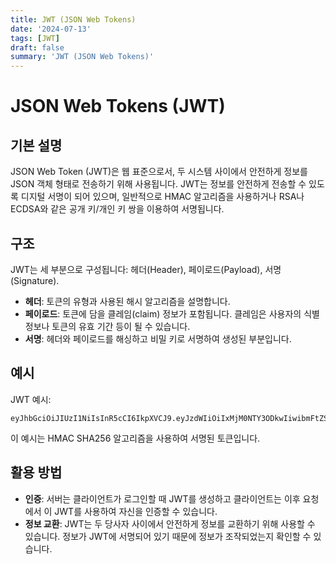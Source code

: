 ```yaml
---
title: JWT (JSON Web Tokens)
date: '2024-07-13'
tags: [JWT]
draft: false
summary: 'JWT (JSON Web Tokens)'
---
```



# JSON Web Tokens (JWT)

## 기본 설명
JSON Web Token (JWT)은 웹 표준으로서, 두 시스템 사이에서 안전하게 정보를 JSON 객체 형태로 전송하기 위해 사용됩니다. JWT는 정보를 안전하게 전송할 수 있도록 디지털 서명이 되어 있으며, 일반적으로 HMAC 알고리즘을 사용하거나 RSA나 ECDSA와 같은 공개 키/개인 키 쌍을 이용하여 서명됩니다.

## 구조
JWT는 세 부분으로 구성됩니다: 헤더(Header), 페이로드(Payload), 서명(Signature).
- **헤더**: 토큰의 유형과 사용된 해시 알고리즘을 설명합니다.
- **페이로드**: 토큰에 담을 클레임(claim) 정보가 포함됩니다. 클레임은 사용자의 식별 정보나 토큰의 유효 기간 등이 될 수 있습니다.
- **서명**: 헤더와 페이로드를 해싱하고 비밀 키로 서명하여 생성된 부분입니다.

## 예시
JWT 예시:
```
eyJhbGciOiJIUzI1NiIsInR5cCI6IkpXVCJ9.eyJzdWIiOiIxMjM0NTY3ODkwIiwibmFtZSI6IkpvaG4gRG9lIiwiaWF0IjoxNTE2MjM5MDIyfQ.SflKxwRJSMeKKF2QT4fwpMeJf36POk6yJV_adQssw5c
```
이 예시는 HMAC SHA256 알고리즘을 사용하여 서명된 토큰입니다.

## 활용 방법
- **인증**: 서버는 클라이언트가 로그인할 때 JWT를 생성하고 클라이언트는 이후 요청에서 이 JWT를 사용하여 자신을 인증할 수 있습니다.
- **정보 교환**: JWT는 두 당사자 사이에서 안전하게 정보를 교환하기 위해 사용할 수 있습니다. 정보가 JWT에 서명되어 있기 때문에 정보가 조작되었는지 확인할 수 있습니다.

